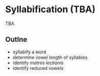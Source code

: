 # Syllabification  (TBA)


::: {.callout-caution title="Content TBA"}
TBA
:::

## Outlne

- syllabify a word
- determine vowel length of syllables
- identify *matres lectionis*
- identify reduced vowels
